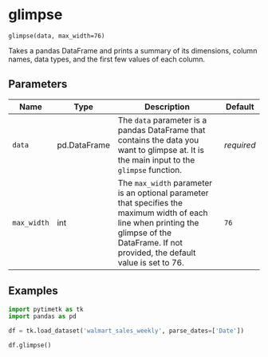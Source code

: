# glimpse { #timetk.glimpse }

`glimpse(data, max_width=76)`

Takes a pandas DataFrame and prints a summary of
its dimensions, column names, data types, and the first few values of each column.

## Parameters

| Name        | Type         | Description                                                                                                                                                                                   | Default    |
|-------------|--------------|-----------------------------------------------------------------------------------------------------------------------------------------------------------------------------------------------|------------|
| `data`      | pd.DataFrame | The `data` parameter is a pandas DataFrame that contains the data you want to glimpse at. It is the main input to the `glimpse` function.                                                     | _required_ |
| `max_width` | int          | The `max_width` parameter is an optional parameter that specifies the maximum width of each line when printing the glimpse of the DataFrame. If not provided, the default value is set to 76. | `76`       |

## Examples

```python
import pytimetk as tk
import pandas as pd

df = tk.load_dataset('walmart_sales_weekly', parse_dates=['Date'])

df.glimpse()
```
